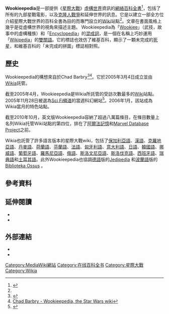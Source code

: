 {{noteTA
|G1 = 星際大戰
}}
{{Infobox website
| name = Wookieepedia
| logo = WookieepediaLogo.png
| logo_size = 135px
| url = {{URL|http://starwars.wikia.com/}}
| commercial = 否
| type = [[Wiki|Wiki]]
| registration = 可選
| owner = [[Wikia|Wikia, Inc.]]
| author = Chad Barbry
| launch_date = {{Start date and age|2005|3|4}}
| alexa = ~199<ref>{{cite web|url=http://www.alexa.com/siteinfo/http%3A%2F%2Fstarwars.wikia.com%2Fwiki%2FMain_Page#|title=Starwars.wikia.com|publisher=Alexa|date=2009-09-19|accessdate=2010-04-11|archive-date=2016-04-13|archive-url=https://web.archive.org/web/20160413060708/http://www.alexa.com/siteinfo/http:%2F%2Fstarwars.wikia.com%2Fwiki%2FMain_Page}}</ref>
| current_status = 活躍、超過80,000篇條目
}}
'''Wookieepedia'''是一部提供《[[星際大戰|星際大戰]]》[[架空世界|虛構世界]]資訊的[[網絡百科全書|網絡百科全書]]<ref>{{cite news|url=http://entertainment.timesonline.co.uk/tol/arts_and_entertainment/whats_on/article2258521.ece|title=The arts online|publisher=[[The_Times|The Times]]|accessdate=2008-05-22|last=Bjortomt|first=Olav|location=London|date=2007-08-18|archive-date=2008-08-21|archive-url=https://web.archive.org/web/20080821221344/http://entertainment.timesonline.co.uk/tol/arts_and_entertainment/whats_on/article2258521.ece|dead-url=no}}</ref>，包括了所有的九部星戰電影，以及[[克隆戰爭|克隆人戰爭]]和延伸世界的訊息。它是以建立一部全方位介紹星際大戰世界的百科全書為目的而專門設立的[[Wiki|Wiki]]站點<ref name="variety" />。文章在書面風格上幾乎是從虛構世界的視角來描述主題。 Wookieepedia為「[[Wookiee|Wookiee]]」（武技，故事中的虛構種族）和「[[Encyclopedia|Encyclopedia]]」的[[混成詞|混成詞]]，是一個在名稱上巧妙運用「[[維基百科|Wikipedia]]」的[[雙關語|雙關語]]。它的標誌也效仿了維基百科，顯示了一顆未完成的[[死星|死星]]，和維基百科的「未完成的拼圖」標誌相對照。

==歷史==
Wookieepedia的構想來自於Chad Barbry<ref name="variety">{{Cite web |url=http://www.variety.com/article/VR1117964316.html?categoryid=1009&cs=1 |title=Wookieepedia tracks 'Star Wars' - Entertainment News, Technology News, Media - Variety |access-date=2010-12-12 |archive-date=2009-03-06 |archive-url=https://web.archive.org/web/20090306035323/http://www.variety.com/article/VR1117964316.html?categoryid=1009&cs=1 }}</ref><ref>[[wookieepedia:Chad_Barbry|Chad Barbry - Wookieepedia, the Star Wars wiki]]</ref>。它於2005年3月4日成立並由[[Wikia|Wikia]]託管。

截至2005年4月，Wookieepedia是Wikia所託管的受訪次數最多的[[Wiki|Wiki]]站點。2005年11月28日被選為[[Syfy|Sci Fi頻道]]的當週科幻網站<ref>{{cite web|url=http://www.scifi.com/sfw/issue449/site.html|title=Sci-Fi Site of the Week|publisher=Sci-Fi.com|date=2005-11-28|accessdate=2010-12-12|archive-date=2007-12-13|archive-url=https://web.archive.org/web/20071213231254/http://www.scifi.com/sfw/issue449/site.html|dead-url=no}}</ref>。2006年1月，該站成為Wikia當月的特色站點。

截至2010年10月，英文版Wookieepedia容納了超過八萬篇條目，在條目數量上名列Wikia托管Wiki站點的第四位，排在了[[阿爾法記憶|阿爾法記憶]]和[[Marvel_Database_Project|Marvel Database Project]]之前。

Wikia也託管了許多語言版本的星際大戰wiki，包括了[[保加利亞語|保加利亞語]]、[[漢語|漢語]]、[[克羅地亞語|克羅地亞語]]、[[丹麥語|丹麥語]]、[[荷蘭語|荷蘭語]]、[[芬蘭語|芬蘭語]]、[[法語|法語]]、[[匈牙利語|匈牙利語]]、[[意大利語|意大利語]]、[[日語|日語]]、[[韓國語|韓國語]]、[[挪威語|挪威語]]、[[葡萄牙語|葡萄牙語]]、[[羅馬尼亞語|羅馬尼亞語]]、[[俄語|俄語]]、[[斯洛文尼亞語|斯洛文尼亞語]]、[[斯洛伐克語|斯洛伐克語]]、[[西班牙語|西班牙語]]、[[瑞典語|瑞典語]]和[[土耳其語|土耳其語]]。此外Wookieepedia也協調[[德語|德語]]版的[http://www.jedipedia.de Jedipedia] {{Wayback|url=http://www.jedipedia.de/ |date=20110511032944 }}和[[波蘭語|波蘭語]]版的[http://www.ossus.pl Biblioteka Ossus] {{Wayback|url=http://www.ossus.pl/ |date=20070219220835 }}。

==參考資料==
{{Reflist}}

==延伸閱讀==
*{{cite news|url=http://www.theforce.net/books/story/Enter_the_Wookieepedia_96100.asp|title=Enter the Wookieepedia|first=Mike|last=Cooper|date=2005-12-02|publisher=TheForce.net|accessdate=2010-12-12|archive-date=2021-12-27|archive-url=https://web.archive.org/web/20211227115207/http://www.theforce.net/books/story/Enter_the_Wookieepedia_96100.asp}}
*{{cite news|url=http://www.theforce.net/jedicouncil/story/Wookieepedias_First_Anniversary_97435.asp|title=Wookieepedia's First Anniversary!|first=Mike|last=Cooper|date=2006-03-05|publisher=TheForce.net|accessdate=2010-12-12|archive-date=2021-12-27|archive-url=https://web.archive.org/web/20211227115205/http://www.theforce.net/jedicouncil/story/Wookieepedias_First_Anniversary_97435.asp}}

==外部連結==
*{{Sww}}
*{{Wikia|www|Wikia|Star Wars|List of ''Star Wars'' wikis}}{{失效鏈接|date=2017-03-22T16:24:24+00:00}}

{{Star Wars}}
{{维基百科}}
[[Category:MediaWiki網站|Category:MediaWiki網站]]
[[Category:在线百科全书|Category:在线百科全书]]
[[Category:星際大戰|Category:星際大戰]]
[[Category:Wikia|Category:Wikia]]